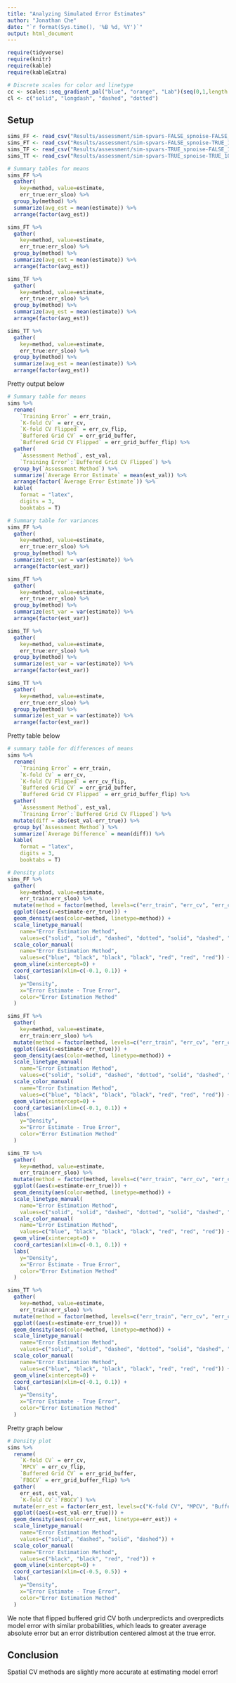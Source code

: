 ```yaml
---
title: "Analyzing Simulated Error Estimates"
author: "Jonathan Che"
date: "`r format(Sys.time(), '%B %d, %Y')`"
output: html_document
---
```


```r
require(tidyverse)
require(knitr)
require(kable)
require(kableExtra)

# Discrete scales for color and linetype
cc <- scales::seq_gradient_pal("blue", "orange", "Lab")(seq(0,1,length.out=5))
cl <- c("solid", "longdash", "dashed", "dotted")
```

## Setup

```r
sims_FF <- read_csv("Results/assessment/sim-spvars-FALSE_spnoise-FALSE_100x100-500_cv4x4-k10-buffer10_seed2018.csv")
sims_FT <- read_csv("Results/assessment/sim-spvars-FALSE_spnoise-TRUE_100x100-500_cv4x4-k10-buffer10_seed2018.csv")
sims_TF <- read_csv("Results/assessment/sim-spvars-TRUE_spnoise-FALSE_100x100-500_cv4x4-k10-buffer10_seed2018.csv")
sims_TT <- read_csv("Results/assessment/sim-spvars-TRUE_spnoise-TRUE_100x100-500_cv4x4-k10-buffer10_seed2018.csv")
```

```r
# Summary tables for means
sims_FF %>%
  gather(
    key=method, value=estimate, 
    err_true:err_sloo) %>%
  group_by(method) %>%
  summarize(avg_est = mean(estimate)) %>%
  arrange(factor(avg_est))

sims_FT %>%
  gather(
    key=method, value=estimate, 
    err_true:err_sloo) %>%
  group_by(method) %>%
  summarize(avg_est = mean(estimate)) %>%
  arrange(factor(avg_est))

sims_TF %>%
  gather(
    key=method, value=estimate, 
    err_true:err_sloo) %>%
  group_by(method) %>%
  summarize(avg_est = mean(estimate)) %>%
  arrange(factor(avg_est))

sims_TT %>%
  gather(
    key=method, value=estimate, 
    err_true:err_sloo) %>%
  group_by(method) %>%
  summarize(avg_est = mean(estimate)) %>%
  arrange(factor(avg_est))
```

Pretty output below

```r
# Summary table for means
sims %>%
  rename(
    `Training Error` = err_train,
    `K-fold CV` = err_cv,
    `K-fold CV Flipped` = err_cv_flip,
    `Buffered Grid CV` = err_grid_buffer,
    `Buffered Grid CV Flipped` = err_grid_buffer_flip) %>%
  gather(
    `Assessment Method`, est_val, 
    `Training Error`:`Buffered Grid CV Flipped`) %>%
  group_by(`Assessment Method`) %>%
  summarize(`Average Error Estimate` = mean(est_val)) %>%
  arrange(factor(`Average Error Estimate`)) %>%
  kable(
    format = "latex", 
    digits = 3,
    booktabs = T)
```

```r
# Summary table for variances
sims_FF %>%
  gather(
    key=method, value=estimate, 
    err_true:err_sloo) %>%
  group_by(method) %>%
  summarize(est_var = var(estimate)) %>%
  arrange(factor(est_var))

sims_FT %>%
  gather(
    key=method, value=estimate, 
    err_true:err_sloo) %>%
  group_by(method) %>%
  summarize(est_var = var(estimate)) %>%
  arrange(factor(est_var))

sims_TF %>%
  gather(
    key=method, value=estimate, 
    err_true:err_sloo) %>%
  group_by(method) %>%
  summarize(est_var = var(estimate)) %>%
  arrange(factor(est_var))

sims_TT %>%
  gather(
    key=method, value=estimate, 
    err_true:err_sloo) %>%
  group_by(method) %>%
  summarize(est_var = var(estimate)) %>%
  arrange(factor(est_var))
```



Pretty table below

```r
# summary table for differences of means
sims %>%
  rename(
    `Training Error` = err_train,
    `K-fold CV` = err_cv,
    `K-fold CV Flipped` = err_cv_flip,
    `Buffered Grid CV` = err_grid_buffer,
    `Buffered Grid CV Flipped` = err_grid_buffer_flip) %>%
  gather(
    `Assessment Method`, est_val, 
    `Training Error`:`Buffered Grid CV Flipped`) %>%
  mutate(diff = abs(est_val-err_true)) %>%
  group_by(`Assessment Method`) %>%
  summarize(`Average Difference` = mean(diff)) %>%
  kable(
    format = "latex", 
    digits = 3,
    booktabs = T)
```




```r
# Density plots
sims_FF %>%
  gather(
    key=method, value=estimate, 
    err_train:err_sloo) %>%
  mutate(method = factor(method, levels=c("err_train", "err_cv", "err_cv_flip", "err_loo", "err_grid_buffer", "err_grid_buffer_flip", "err_sloo"))) %>%
  ggplot((aes(x=estimate-err_true))) +
  geom_density(aes(color=method, linetype=method)) +
  scale_linetype_manual(
    name="Error Estimation Method",
    values=c("solid", "solid", "dashed", "dotted", "solid", "dashed", "dotted")) +
  scale_color_manual(
    name="Error Estimation Method",
    values=c("blue", "black", "black", "black", "red", "red", "red")) +
  geom_vline(xintercept=0) +
  coord_cartesian(xlim=c(-0.1, 0.1)) +
  labs(
    y="Density",
    x="Error Estimate - True Error",
    color="Error Estimation Method"
  )

sims_FT %>%
  gather(
    key=method, value=estimate, 
    err_train:err_sloo) %>%
  mutate(method = factor(method, levels=c("err_train", "err_cv", "err_cv_flip", "err_loo", "err_grid_buffer", "err_grid_buffer_flip", "err_sloo"))) %>%
  ggplot((aes(x=estimate-err_true))) +
  geom_density(aes(color=method, linetype=method)) +
  scale_linetype_manual(
    name="Error Estimation Method",
    values=c("solid", "solid", "dashed", "dotted", "solid", "dashed", "dotted")) +
  scale_color_manual(
    name="Error Estimation Method",
    values=c("blue", "black", "black", "black", "red", "red", "red")) +
  geom_vline(xintercept=0) +
  coord_cartesian(xlim=c(-0.1, 0.1)) +
  labs(
    y="Density",
    x="Error Estimate - True Error",
    color="Error Estimation Method"
  )

sims_TF %>%
  gather(
    key=method, value=estimate, 
    err_train:err_sloo) %>%
  mutate(method = factor(method, levels=c("err_train", "err_cv", "err_cv_flip", "err_loo", "err_grid_buffer", "err_grid_buffer_flip", "err_sloo"))) %>%
  ggplot((aes(x=estimate-err_true))) +
  geom_density(aes(color=method, linetype=method)) +
  scale_linetype_manual(
    name="Error Estimation Method",
    values=c("solid", "solid", "dashed", "dotted", "solid", "dashed", "dotted")) +
  scale_color_manual(
    name="Error Estimation Method",
    values=c("blue", "black", "black", "black", "red", "red", "red")) +
  geom_vline(xintercept=0) +
  coord_cartesian(xlim=c(-0.1, 0.1)) +
  labs(
    y="Density",
    x="Error Estimate - True Error",
    color="Error Estimation Method"
  )

sims_TT %>%
  gather(
    key=method, value=estimate, 
    err_train:err_sloo) %>%
  mutate(method = factor(method, levels=c("err_train", "err_cv", "err_cv_flip", "err_loo", "err_grid_buffer", "err_grid_buffer_flip", "err_sloo"))) %>%
  ggplot((aes(x=estimate-err_true))) +
  geom_density(aes(color=method, linetype=method)) +
  scale_linetype_manual(
    name="Error Estimation Method",
    values=c("solid", "solid", "dashed", "dotted", "solid", "dashed", "dotted")) +
  scale_color_manual(
    name="Error Estimation Method",
    values=c("blue", "black", "black", "black", "red", "red", "red")) +
  geom_vline(xintercept=0) +
  coord_cartesian(xlim=c(-0.1, 0.1)) +
  labs(
    y="Density",
    x="Error Estimate - True Error",
    color="Error Estimation Method"
  )
```

Pretty graph below

```r
# Density plot
sims %>%
  rename(
    `K-fold CV` = err_cv,
    `MPCV` = err_cv_flip,
    `Buffered Grid CV` = err_grid_buffer,
    `FBGCV` = err_grid_buffer_flip) %>%
  gather(
    err_est, est_val, 
    `K-fold CV`:`FBGCV`) %>%
  mutate(err_est = factor(err_est, levels=c("K-fold CV", "MPCV", "Buffered Grid CV", "FBGCV"))) %>%
  ggplot((aes(x=est_val-err_true))) +
  geom_density(aes(color=err_est, linetype=err_est)) +
  scale_linetype_manual(
    name="Error Estimation Method",
    values=c("solid", "dashed", "solid", "dashed")) +
  scale_color_manual(
    name="Error Estimation Method",
    values=c("black", "black", "red", "red")) +
  geom_vline(xintercept=0) +
  coord_cartesian(xlim=c(-0.5, 0.5)) +
  labs(
    y="Density",
    x="Error Estimate - True Error",
    color="Error Estimation Method"
  )
```

We note that flipped buffered grid CV both underpredicts and overpredicts model error with similar probabilities, which leads to greater average absolute error but an error distribution centered almost at the true error.

## Conclusion

Spatial CV methods are slightly more accurate at estimating model error!
